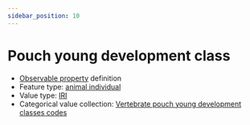 ```yaml
---
sidebar_position: 10
---
```



# Pouch young development class

- [Observable property](/viewers/dawe-vocabs?uri=https://linked.data.gov.au/def/nrm/c3b58f60-7166-4855-bb3a-2d8553903a99) definition
- Feature type: [animal individual](http://linked.data.gov.au/def/tern-cv/ecb855ed-50e1-4299-8491-861759ef40b7)
- Value type: [IRI](https://w3id.org/tern/ontologies/tern/IRI)
- Categorical value collection: [Vertebrate pouch young development classes codes](/viewers/dawe-vocabs?uri=https://linked.data.gov.au/def/nrm/6a69b9e5-4a1e-4ef5-b79e-d8cea6e3d97b)

<Example protocolModule="vertebrate-identify" observableProperty="https://linked.data.gov.au/def/nrm/c3b58f60-7166-4855-bb3a-2d8553903a99" />
